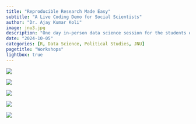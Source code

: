 ```yaml
---
title: "Reproducible Research Made Easy"
subtitle: "A Live Coding Demo for Social Scientists"
author: "Dr. Ajay Kumar Koli"
image: jnu3.jpg
description: "One day in-person data science session for the students of the Centre for Political Studies, Jawaharlal Nehru University (JNU), New Delhi."
date: "2024-10-05"
categories: [R, Data Science, Political Studies, JNU]
pagetitle: "Workshops"
lightbox: true    
---
```


![](jnu1.jpg)

![](jnu2.jpg)

![](jnu3.jpg)

![](jnu4.jpg)

![](jnu5.jpg)